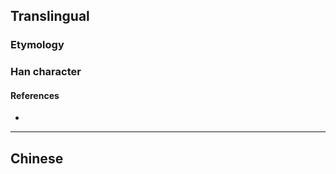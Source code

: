 {{also|暘}}
{{character info/new}}
==Translingual==

===Etymology===
{{Han simp|暘|f=昜|t=𠃓}}

===Han character===
{{Han char|rn=72|rad=日|as=03|sn=7|four=|canj=ANSH|ids=⿰日𠃓}}

====References====
* {{Han ref|kx=0490.221|hdz=21488.010|uh=65F8|ud=26104}}

----

==Chinese==
{{zh-see|暘}}